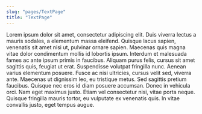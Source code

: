 ```yaml
---
slug: "pages/TextPage"
title: "TextPage"
---
```


<TextPage title="Text Page" description="This is a text page for easy reading.">
  <Text as="p" fontFamily="serif" lineHeight="copy" my={0}>
    Lorem ipsum dolor sit amet, consectetur adipiscing elit. Duis viverra lectus
    a mauris sodales, a elementum massa eleifend. Quisque lacus sapien,
    venenatis sit amet nisi ut, pulvinar ornare sapien. Maecenas quis magna
    vitae dolor condimentum mollis id lobortis ipsum. Interdum et malesuada
    fames ac ante ipsum primis in faucibus. Aliquam purus felis, cursus sit amet
    sagittis quis, feugiat ut erat. Suspendisse volutpat fringilla nunc. Aenean
    varius elementum posuere. Fusce ac nisi ultricies, cursus velit sed, viverra
    ante. Maecenas ut dignissim leo, eu tristique metus. Sed sagittis pretium
    faucibus. Quisque nec eros id diam posuere accumsan. Donec in vehicula orci.
    Nam eget maximus justo. Etiam vel consectetur nisi, vitae porta neque.
    Quisque fringilla mauris tortor, eu vulputate ex venenatis quis. In vitae
    convallis justo, eget tempus augue.
  </Text>
</TextPage>
